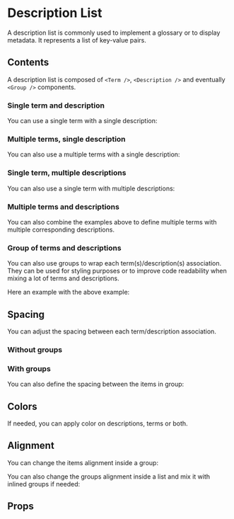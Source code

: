 
<Meta of={DescriptionListStories} />

# Description List

A description list is commonly used to implement a glossary or to display metadata. It represents a list of key-value pairs.

<Primary />

## Contents

A description list is composed of `<Term />`, `<Description />` and eventually `<Group />` components.

### Single term and description

You can use a single term with a single description:

<Canvas of={DescriptionListStories.Default} />

### Multiple terms, single description

You can also use a multiple terms with a single description:

<Canvas of={DescriptionListStories.MultipleTermsSingleDescription} />

### Single term, multiple descriptions

You can also use a single term with multiple descriptions:

<Canvas of={DescriptionListStories.SingleTermMultipleDescriptions} />

### Multiple terms and descriptions

You can also combine the examples above to define multiple terms with multiple corresponding descriptions.

<Canvas of={DescriptionListStories.MultipleTermsMultipleDescriptions} />

### Group of terms and descriptions

You can also use groups to wrap each term(s)/description(s) association. They can be used for styling purposes or to improve code readability when mixing a lot of terms and descriptions.

Here an example with the above example:

<Canvas of={DescriptionListStories.GroupOfMultipleTermsMultipleDescriptions} />

## Spacing

You can adjust the spacing between each term/description association.

### Without groups

<Canvas of={DescriptionListStories.SpacingXXSWithoutGroup} />
<Canvas of={DescriptionListStories.SpacingXSWithoutGroup} />
<Canvas of={DescriptionListStories.SpacingSMWithoutGroup} />
<Canvas of={DescriptionListStories.SpacingMDWithoutGroup} />
<Canvas of={DescriptionListStories.SpacingLGWithoutGroup} />
<Canvas of={DescriptionListStories.SpacingXLWithoutGroup} />
<Canvas of={DescriptionListStories.SpacingXXLWithoutGroup} />

### With groups

<Canvas of={DescriptionListStories.SpacingXXSWithGroup} />
<Canvas of={DescriptionListStories.SpacingXSWithGroup} />
<Canvas of={DescriptionListStories.SpacingSMWithGroup} />
<Canvas of={DescriptionListStories.SpacingMDWithGroup} />
<Canvas of={DescriptionListStories.SpacingLGWithGroup} />
<Canvas of={DescriptionListStories.SpacingXLWithGroup} />
<Canvas of={DescriptionListStories.SpacingXXLWithGroup} />

You can also define the spacing between the items in group:

<Canvas of={DescriptionListStories.GroupSpacingXXS} />
<Canvas of={DescriptionListStories.GroupSpacingXS} />
<Canvas of={DescriptionListStories.GroupSpacingSM} />
<Canvas of={DescriptionListStories.GroupSpacingMD} />
<Canvas of={DescriptionListStories.GroupSpacingLG} />
<Canvas of={DescriptionListStories.GroupSpacingXL} />
<Canvas of={DescriptionListStories.GroupSpacingXXL} />

## Colors

If needed, you can apply color on descriptions, terms or both.

<Canvas of={DescriptionListStories.ColorCritical} />
<Canvas of={DescriptionListStories.ColorInfo} />
<Canvas of={DescriptionListStories.ColorInverted} />
<Canvas of={DescriptionListStories.ColorMuted} />
<Canvas of={DescriptionListStories.ColorRegular} />
<Canvas of={DescriptionListStories.ColorSuccess} />
<Canvas of={DescriptionListStories.ColorWarning} />

## Alignment

You can change the items alignment inside a group:

<Canvas of={DescriptionListStories.StackedGroup} />
<Canvas of={DescriptionListStories.InlineGroup} />

You can also change the groups alignment inside a list and mix it with inlined groups if needed:

<Canvas of={DescriptionListStories.InlinedWithoutGroups} />
<Canvas of={DescriptionListStories.InlinedWithGroups} />
<Canvas of={DescriptionListStories.InlinedWithInlinedGroups} />

## Props

<ArgTypes of={DescriptionListStories} />
